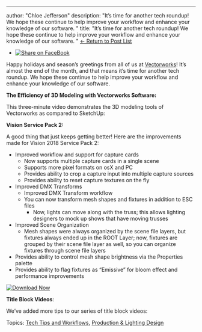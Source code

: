 ---
author: "Chloe Jefferson"
description: "It’s time for another tech roundup! We hope these continue to help improve your workflow and enhance your knowledge of our software.
"
title: "It’s time for another tech roundup! We hope these continue to help improve your workflow and enhance your knowledge of our software.
" 
[← Return to Post List](../../../net/vectorworks/blog/index.html) 

* [![Share on FaceBook](https://2659751.fs1.hubspotusercontent-na1.net/hubfs/2659751/michaelDemo/share-FB.png)](https://www.facebook.com/sharer/sharer.php?u=https%3A%2F%2Fblog.vectorworks.net%2Fdecember-tech-roundup)

Happy holidays and season’s greetings from all of us at [Vectorworks](http://www.vectorworks.net/?utm%5Fcampaign=blog&utm%5Fsource=intext&utm%5Fmedium=planetvectorworks&utm%5Fcontent=techroundup1217)! It’s almost the end of the month, and that means it’s time for another tech roundup. We hope these continue to help improve your workflow and enhance your knowledge of our software.

**The Efficiency of 3D Modeling with Vectorworks Software:**

This three-minute video demonstrates the 3D modeling tools of Vectorworks as compared to SketchUp:

**Vision Service Pack 2:**

A good thing that just keeps getting better! Here are the improvements made for Vision 2018 Service Pack 2:

* Improved workflow and support for capture cards
   * Now supports multiple capture cards in a single scene
   * Supports more pixel formats on osX and PC
   * Provides ability to crop a capture input into multiple capture sources
   * Provides ability to reset capture textures on the fly
* Improved DMX Transforms
   * Improved DMX Transform workflow
   * You can now transform mesh shapes and fixtures in addition to ESC files
      * Now, lights can move along with the truss; this allows lighting designers to mock up shows that have moving trusses
* Improved Scene Organization  
   * Mesh shapes were always organized by the scene file layers, but fixtures always ended up in the ROOT Layer; now, fixtures are grouped by their scene file layer as well, so you can organize fixtures through scene file layers
* Provides ability to control mesh shape brightness via the Properties palette
* Provides ability to flag fixtures as “Emissive” for bloom effect and performance improvements

[![Download Now](https://no-cache.hubspot.com/cta/default/3018241/8358631c-ff20-449e-8f76-3a34db1dcb84.png)](https://cta-redirect.hubspot.com/cta/redirect/3018241/8358631c-ff20-449e-8f76-3a34db1dcb84) 

**Title Block Videos**:

We’ve added more tips to our series of title block videos:

 Topics: [Tech Tips and Workflows](https://blog.vectorworks.net/topic/tech-tips-and-workflows), [Production & Lighting Design](https://blog.vectorworks.net/topic/production-lighting-design) 

 